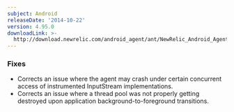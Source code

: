 ```yaml
---
subject: Android
releaseDate: '2014-10-22'
version: 4.95.0
downloadLink: >-
  http://download.newrelic.com/android_agent/ant/NewRelic_Android_Agent_4.95.0.zip
---
```


### Fixes

* Corrects an issue where the agent may crash under certain concurrent access of instrumented InputStream implementations.
* Corrects an issue where a thread pool was not properly getting destroyed upon application background-to-foreground transitions.
